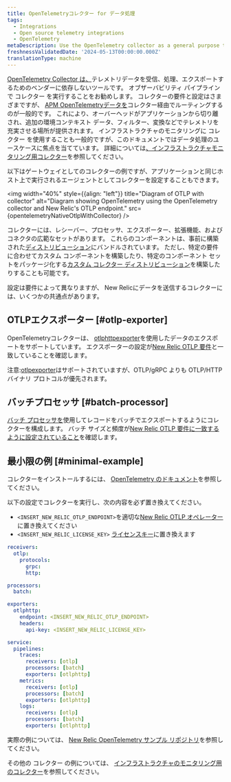 ```yaml
---
title: OpenTelemetryコレクター for データ処理
tags:
  - Integrations
  - Open source telemetry integrations
  - OpenTelemetry
metaDescription: Use the OpenTelemetry collector as a general purpose telemetry data processing tool
freshnessValidatedDate: '2024-05-13T00:00:00.000Z'
translationType: machine
---
```



[OpenTelemetry Collector は、](https://opentelemetry.io/docs/collector/)テレメトリデータを受信、処理、エクスポートするためのベンダーに依存しないツールです。 オブザーバビリティ パイプラインで コレクター を実行することをお勧めします。 コレクターの要件と設定はさまざまですが、 [APM OpenTelemetryデータを](/docs/more-integrations/open-source-telemetry-integrations/opentelemetry/get-started/apm-monitoring/opentelemetry-apm-intro)コレクター経由でルーティングするのが一般的です。 これにより、オーバーヘッドがアプリケーションから切り離され、追加の環境コンテキスト データ、フィルター、変換などでテレメトリを充実させる場所が提供されます。 インフラストラクチャのモニタリングに コレクター を使用することも一般的ですが、このドキュメントではデータ処理のユースケースに焦点を当てています。 詳細については[、インフラストラクチャモニタリング用コレクター](/docs/more-integrations/open-source-telemetry-integrations/opentelemetry/get-started/collector-infra-monitoring/opentelemetry-collector-infra-intro)を参照してください。

以下はゲートウェイとしてのコレクターの例ですが、アプリケーションと同じホスト上で実行されるエージェントとしてコレクターを設定することもできます。

<img
  width="40%"
  style={{align: "left"}}
  title="Diagram of OTLP with collector"
  alt="Diagram showing OpenTelemetry using the OpenTelemetry collector and New Relic's OTLP endpoint."
  src={opentelemetryNativeOtlpWithCollector}
/>

コレクターには、レシーバー、プロセッサ、エクスポーター、拡張機能、およびコネクタの広範なセットがあります。 これらのコンポーネントは、事前に構築された[ディストリビューション](https://opentelemetry.io/docs/collector/distributions/)にバンドルされています。 ただし、特定の要件に合わせてカスタム コンポーネントを構築したり、特定のコンポーネント セットをパッケージ化する[カスタム コレクター ディストリビューション](https://opentelemetry.io/docs/collector/custom-collector/)を構築したりすることも可能です。

設定は要件によって異なりますが、 New Relicにデータを送信するコレクターには、いくつかの共通点があります。

## OTLPエクスポーター [#otlp-exporter]

OpenTelemetryコレクターは、 [otlphttpexporter](https://github.com/open-telemetry/opentelemetry-collector/tree/main/exporter/otlphttpexporter)を使用したデータのエクスポートをサポートしています。 エクスポーターの設定が[New Relic OTLP 要件](/docs/more-integrations/open-source-telemetry-integrations/opentelemetry/best-practices/opentelemetry-otlp/#configure-endpoint-port-protocol)と一致していることを確認します。

注意:[otlpexporter](https://github.com/open-telemetry/opentelemetry-collector/tree/main/exporter/otlpexporter)はサポートされていますが、OTLP/gRPC よりも OTLP/HTTP バイナリ プロトコルが優先されます。

## バッチプロセッサ [#batch-processor]

[バッチ プロセッサを](https://github.com/open-telemetry/opentelemetry-collector/tree/main/processor/batchprocessor)使用してレコードをバッチでエクスポートするようにコレクターを構成します。 バッチ サイズと頻度が[New Relic OTLP 要件に一致するように設定されていること](/docs/more-integrations/open-source-telemetry-integrations/opentelemetry/best-practices/opentelemetry-otlp/)を確認します。

## 最小限の例 [#minimal-example]

コレクターをインストールするには、 [OpenTelemetry のドキュメント](https://opentelemetry.io/docs/collector/installation/)を参照してください。

以下の設定でコレクターを実行し、次の内容を必ず置き換えてください。

* `<INSERT_NEW_RELIC_OTLP_ENDPOINT>`を適切な[New Relic OTLP オペレーター](/docs/more-integrations/open-source-telemetry-integrations/opentelemetry/best-practices/opentelemetry-otlp/#endpoint-port-protocol)に置き換えてください
* `<INSERT_NEW_RELIC_LICENSE_KEY>` [ライセンスキー](/docs/more-integrations/open-source-telemetry-integrations/opentelemetry/best-practices/opentelemetry-otlp/#endpoint-port-protocol/#prereqs)に置き換えます

```yaml
receivers:
  otlp:
    protocols:
      grpc:
      http:

processors:
  batch:

exporters:
  otlphttp:
    endpoint: <INSERT_NEW_RELIC_OTLP_ENDPOINT>
    headers:
      api-key: <INSERT_NEW_RELIC_LICENSE_KEY>

service:
  pipelines:
    traces:
      receivers: [otlp]
      processors: [batch]
      exporters: [otlphttp]
    metrics:
      receivers: [otlp]
      processors: [batch]
      exporters: [otlphttp]
    logs:
      receivers: [otlp]
      processors: [batch]
      exporters: [otlphttp]
```

実際の例については、 [New Relic OpenTelemetry サンプル リポジトリ](https://github.com/newrelic/newrelic-opentelemetry-examples/tree/main/other-examples/collector/nr-config)を参照してください。

その他の コレクター の例については、 [インフラストラクチャのモニタリング用のコレクター](/docs/more-integrations/open-source-telemetry-integrations/opentelemetry/get-started/collector-infra-monitoring/opentelemetry-collector-infra-intro)を参照してください。